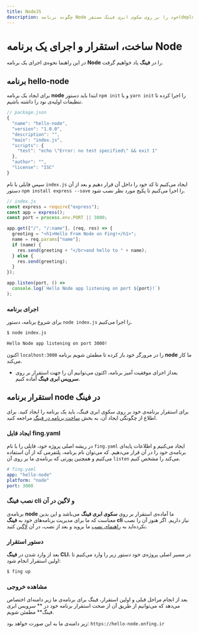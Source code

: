 ```yaml
---
title: NodeJS
description: چگونه برنامه Node خود را بر روی سکوی ابری فینگ مستقر(deploy) کنیم؟
---
```



<Platform>
  <PlatformHead title="برنامه‌های ‌‌NodeJs" icon="nodejs/nodejs-original.svg" />
</Platform>

# ساخت، استقرار و اجرای یک برنامه Node

در این راهنما نحوه‌ی اجرای یک برنامه **Node** را در **فینگ** یاد خواهیم گرفت.

## برنامه hello-node

برای ایجاد یک برنامه **node** ابتدا باید دستور `npm init` و یا `yarn init` را اجرا کرده تا تنظیمات اولیه‌ی نود را داشته باشیم.

```javascript
// package.json
{
  "name": "hello-node",
  "version": "1.0.0",
  "description": "",
  "main": "index.js",
  "scripts": {
    "test": "echo \"Error: no test specified\" && exit 1"
  },
  "author": "",
  "license": "ISC"
}

```

سپس فایلی با نام `index.js` ایجاد می‌کنیم تا کد خود را داخل آن قرار دهیم و بعد از آن دستور `npm install express --save` را اجرا می‌کنیم تا پکیج مورد نظر نصب شود.

```javascript
// index.js
const express = require("express");
const app = express();
const port = process.env.PORT || 3000;

app.get(["/", "/:name"], (req, res) => {
  greeting = "<h1>Hello From Node on Fing!</h1>";
  name = req.params["name"];
  if (name) {
    res.send(greeting + "</br>and hello to " + name);
  } else {
    res.send(greeting);
  }
});

app.listen(port, () =>
  console.log(`Hello Node app listening on port ${port}!`)
);
```

### اجرای برنامه

برای شروع برنامه، دستور `node index.js` را اجرا می‌کنیم.

```bash
$ node index.js

Hello Node app listening on port 3000!
```

اکنون `localhost:3000` را در مرورگر خود باز کرده تا مطمئن شویم برنامه **node** ما کار می‌کند.

- بعداز اجرای موفقیت آمیز برنامه، اکنون می‌توانیم آن را جهت استقرار بر روی **سرویس ابری فینگ** آماده کنیم.

## استقرار برنامه node در فینگ

برای استقرار برنامه‌ی خود بر روی سکوی ابری فینگ، باید یک برنامه را ایجاد کنید. برای اطلاع از چگونگی ایجاد آن، به بخش [ساخت برنامه در فینگ](/quickstart/create-app) مراجعه کنید.

### ایجاد فایل fing.yaml

در ریشه اصلی پروژه خود، فایلی را با نام `fing.yaml` ایجاد می‌کنیم و اطلاعات پایه‌ای برنامه‌ی خود را در آن قرار می‌دهیم. که می‌توان نام برنامه، پلتفرمی که از آن استفاده می‌کنیم و همچنین پورتی که برنامه‌ی ما بر روی آن `listen` می‌کند را مشخص کنیم.

```yaml
# fing.yaml
app: "hello-node"
platform: "node"
port: 3000
```

### نصب فینگ cli و لاگین در آن

برنامه‌ی **node** ما آماده‌ی استقرار بر روی **سکوی ابری فینگ** می‌باشد و این بدین معناست که ما برای مدیریت برنامه‌های خود به **فینگ cli** نیاز داریم. اگر هنوز آن را نصب نکرده‌اید به [راهنمای نصب](/quickstart/installation) ما بروید و بعد از نصب، در آن [لاگین](/quickstart/login) کنید.

### دستور استقرار

بعد از وارد شدن در **فینگ CLI**، در مسیر اصلی پروژه‌ی خود دستور زیر را وارد می‌کنیم تا اولین استقرار انجام شود:

```bash
$ fing up
```

### مشاهده خروجی

بعد از انجام مراحل قبلی و اولین استقرار، فینگ برای برنامه‌ی ما زیر دامنه‌ای اختصاص می‌دهد که می‌توانیم از طریق آن از صحت استقرار برنامه خود در ** سرویس ابری فینگ** مطمئن شویم.

زیر دامنه‌ی ما به این صورت خواهد بود: `https://hello-node.onfing.ir`
